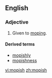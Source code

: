 ==English==
===Adjective===
{{en-adj}}

#Given to [[mope|moping]].

====Derived terms====
* [[mopishly]]
* [[mopishness]]

[[vi:mopish]]
[[zh:mopish]]